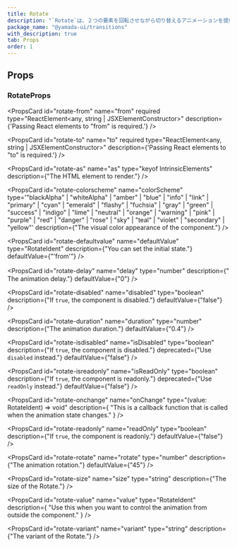 ```yaml
---
title: Rotate
description: "`Rotate`は、２つの要素を回転させながら切り替えるアニメーションを提供するコンポーネントです。"
package_name: "@yamada-ui/transitions"
with_description: true
tab: Props
order: 1
---
```


## Props

### RotateProps

<PropsCard
  id="rotate-from"
  name="from"
  required
  type="ReactElement<any, string | JSXElementConstructor<any>>"
  description={'Passing React elements to "from" is required.'}
/>

<PropsCard
  id="rotate-to"
  name="to"
  required
  type="ReactElement<any, string | JSXElementConstructor<any>>"
  description={'Passing React elements to "to" is required.'}
/>

<PropsCard
  id="rotate-as"
  name="as"
  type="keyof IntrinsicElements"
  description={"The HTML element to render."}
/>

<PropsCard
  id="rotate-colorscheme"
  name="colorScheme"
  type='"blackAlpha" | "whiteAlpha" | "amber" | "blue" | "info" | "link" | "primary" | "cyan" | "emerald" | "flashy" | "fuchsia" | "gray" | "green" | "success" | "indigo" | "lime" | "neutral" | "orange" | "warning" | "pink" | "purple" | "red" | "danger" | "rose" | "sky" | "teal" | "violet" | "secondary" | "yellow"'
  description={"The visual color appearance of the component."}
/>

<PropsCard
  id="rotate-defaultvalue"
  name="defaultValue"
  type="RotateIdent"
  description={"You can set the initial state."}
  defaultValue={"'from'"}
/>

<PropsCard
  id="rotate-delay"
  name="delay"
  type="number"
  description={"　The animation delay."}
  defaultValue={"0"}
/>

<PropsCard
  id="rotate-disabled"
  name="disabled"
  type="boolean"
  description={"If `true`, the component is disabled."}
  defaultValue={"false"}
/>

<PropsCard
  id="rotate-duration"
  name="duration"
  type="number"
  description={"The animation duration."}
  defaultValue={"0.4"}
/>

<PropsCard
  id="rotate-isdisabled"
  name="isDisabled"
  type="boolean"
  description={"If `true`, the component is disabled."}
  deprecated={"Use `disabled` instead."}
  defaultValue={"false"}
/>

<PropsCard
  id="rotate-isreadonly"
  name="isReadOnly"
  type="boolean"
  description={"If `true`, the component is readonly."}
  deprecated={"Use `readOnly` instead."}
  defaultValue={"false"}
/>

<PropsCard
  id="rotate-onchange"
  name="onChange"
  type="(value: RotateIdent) => void"
  description={
    "This is a callback function that is called when the animation state changes."
  }
/>

<PropsCard
  id="rotate-readonly"
  name="readOnly"
  type="boolean"
  description={"If `true`, the component is readonly."}
  defaultValue={"false"}
/>

<PropsCard
  id="rotate-rotate"
  name="rotate"
  type="number"
  description={"The animation rotation."}
  defaultValue={"45"}
/>

<PropsCard
  id="rotate-size"
  name="size"
  type="string"
  description={"The size of the Rotate."}
/>

<PropsCard
  id="rotate-value"
  name="value"
  type="RotateIdent"
  description={
    "Use this when you want to control the animation from outside the component."
  }
/>

<PropsCard
  id="rotate-variant"
  name="variant"
  type="string"
  description={"The variant of the Rotate."}
/>
